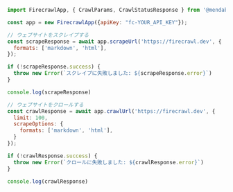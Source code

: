 ```js Node
import FirecrawlApp, { CrawlParams, CrawlStatusResponse } from '@mendable/firecrawl-js';

const app = new FirecrawlApp({apiKey: "fc-YOUR_API_KEY"});

// ウェブサイトをスクレイプする
const scrapeResponse = await app.scrapeUrl('https://firecrawl.dev', {
  formats: ['markdown', 'html'],
});

if (!scrapeResponse.success) {
  throw new Error(`スクレイプに失敗しました: ${scrapeResponse.error}`)
}

console.log(scrapeResponse)

// ウェブサイトをクロールする
const crawlResponse = await app.crawlUrl('https://firecrawl.dev', {
  limit: 100,
  scrapeOptions: {
    formats: ['markdown', 'html'],
  }
});

if (!crawlResponse.success) {
  throw new Error(`クロールに失敗しました: ${crawlResponse.error}`)
}

console.log(crawlResponse)
```
